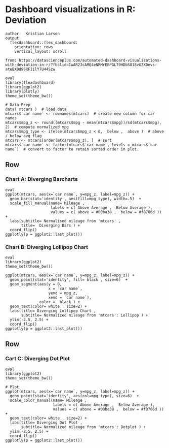 # Dashboard visualizations in R: Deviation

```
author:  Kristian Larsen 
output: 
  flexdashboard::flex_dashboard:
    orientation: rows
    vertical_layout: scroll
```


```
from: https://datascienceplus.com/automated-dashboard-visualizations-with-deviation-in-r/?fbclid=IwAR2JcAMQ4eNRMrEBPGL79HDbS818vGZX0evs-ateBX0d9SRFIilY7U44Szw
```



```
{ eval=FALSE, include=FALSE, echo=TRUE}
library(flexdashboard)
library(ggplot2)
library(plotly)
theme_set(theme_bw())  

# Data Prep
data( mtcars )  # load data
mtcars$`car name` <- rownames(mtcars)  # create new column for car names
mtcars$mpg_z <- round((mtcars$mpg - mean(mtcars$mpg))/sd(mtcars$mpg), 2)  # compute normalized mpg
mtcars$mpg_type <- ifelse(mtcars$mpg_z < 0,  below ,  above )  # above / below avg flag
mtcars <- mtcars[order(mtcars$mpg_z), ]  # sort
mtcars$`car name` <- factor(mtcars$`car name`, levels = mtcars$`car name`)  # convert to factor to retain sorted order in plot.
```

Row
--

### Chart A: Diverging Barcharts

```
{ eval=FALSE, include=FALSE, echo=TRUE}
ggplot(mtcars, aes(x=`car name`, y=mpg_z, label=mpg_z)) + 
  geom_bar(stat='identity', aes(fill=mpg_type), width=.5)  +
  scale_fill_manual(name= Mileage , 
                    labels = c( Above Average ,  Below Average ), 
                    values = c( above = #00ba38 ,  below = #f8766d )) + 
  labs(subtitle= Normalised mileage from 'mtcars' , 
       title=  Diverging Bars ) + 
  coord_flip()
ggplotly(p = ggplot2::last_plot())
```


### Chart B: Diverging Lollipop Chart

```
{ eval=FALSE, include=FALSE, echo=TRUE}
library(ggplot2)
theme_set(theme_bw())

ggplot(mtcars, aes(x=`car name`, y=mpg_z, label=mpg_z)) + 
  geom_point(stat='identity', fill= black , size=6)  +
  geom_segment(aes(y = 0, 
                   x = `car name`, 
                   yend = mpg_z, 
                   xend = `car name`), 
               color =  black ) +
  geom_text(color= white , size=2) +
  labs(title= Diverging Lollipop Chart , 
       subtitle= Normalized mileage from 'mtcars': Lollipop ) + 
  ylim(-2.5, 2.5) +
  coord_flip()
ggplotly(p = ggplot2::last_plot())
```

Row
--

### Cart C: Diverging Dot Plot



```
{ eval=FALSE, include=FALSE, echo=TRUE}
library(ggplot2)
theme_set(theme_bw())

# Plot
ggplot(mtcars, aes(x=`car name`, y=mpg_z, label=mpg_z)) + 
  geom_point(stat='identity', aes(col=mpg_type), size=6)  +
  scale_color_manual(name= Mileage , 
                     labels = c( Above Average ,  Below Average ), 
                     values = c( above = #00ba38 ,  below = #f8766d )) + 
  geom_text(color= white , size=2) +
  labs(title= Diverging Dot Plot , 
       subtitle= Normalized mileage from 'mtcars': Dotplot ) + 
  ylim(-2.5, 2.5) +
  coord_flip()
ggplotly(p = ggplot2::last_plot())
```
